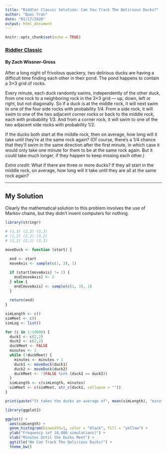 ```yaml
---
title: "Riddler Classic Solution: Can You Track The Delirious Ducks?"
author: "Quoc Tran"
date: "01/17/2020"
output: html_document
---
```


```r
knitr::opts_chunk$set(echo = TRUE)
```

### [Riddler Classic](https://fivethirtyeight.com/features/can-you-track-the-delirious-ducks/)

#### By Zach Wissner-Gross

After a long night of frivolous quackery, two delirious ducks are having a difficult time finding each other in their pond. The pond happens to contain a 3×3 grid of rocks.

Every minute, each duck randomly swims, independently of the other duck, from one rock to a neighboring rock in the 3×3 grid — up, down, left or right, but not diagonally. So if a duck is at the middle rock, it will next swim to one of the four side rocks with probability 1/4. From a side rock, it will swim to one of the two adjacent corner rocks or back to the middle rock, each with probability 1/3. And from a corner rock, it will swim to one of the two adjacent side rocks with probability 1/2.

If the ducks both start at the middle rock, then on average, how long will it take until they’re at the same rock again? (Of course, there’s a 1/4 chance that they’ll swim in the same direction after the first minute, in which case it would only take one minute for them to be at the same rock again. But it could take much longer, if they happen to keep missing each other.)

*Extra credit*: What if there are three or more ducks? If they all start in the middle rock, on average, how long will it take until they are all at the same rock again?

***

## My Solution

Clearly the mathematical solution to this problem involves the use of Markov chains, but they didn't invent computers for nothing.

```r
library(stringr)

# (1,3) (2,3) (3,3)
# (1,2) (2,2) (3,2)
# (1,1) (2,1) (3,1)

moveDuck <- function (start) {
  
  end <- start
  moveAxis <- sample(c(1, 2), 1)

  if (start[moveAxis] != 2) {
    end[moveAxis] <- 2
  } else {
    end[moveAxis] <- sample(c(1, 3), 1)
  }
  
  return(end)
}

simLength <- c()
simMeet <- c()
simLog <- list()

for (i in 1:10000) {
  duck1 <- c(2,2)
  duck2 <- c(2,2)
  duckMeet <- FALSE
  minutes <- 1
  while (!duckMeet) {
    minutes <- minutes + 1
    duck1 <- moveDuck(duck1)
    duck2 <- moveDuck(duck2)
    duckMeet <- !(FALSE %in% (duck1 == duck2))
  }
  simLength <- c(simLength, minutes)
  simMeet <- c(simMeet, str_c(duck1, collapse = ""))
}

print(paste("It takes the ducks an average of", mean(simLength), "minutes to meet."))
```

```r
library(ggplot2)

ggplot() + 
  aes(simLength) + 
  geom_histogram(binwidth=1, color = "black", fill = "yellow") +
  ylab("Frequency (of 10,000 simulations)") +
  xlab("Minutes Until the Ducks Meet") +
  ggtitle("We Can Track The Delirious Ducks!") +
  theme_bw()
```

